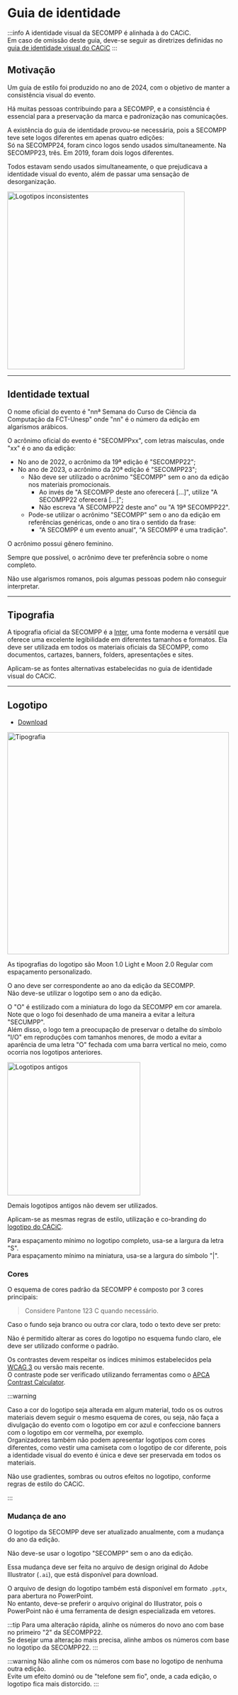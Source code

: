 
# Guia de identidade

:::info
A identidade visual da SECOMPP é alinhada à do CACiC.  
Em caso de omissão deste guia, deve-se seguir as diretrizes definidas no [guia de identidade visual do CACiC](../../CACiC/02-Guias%20de%20estilo/02-Guia%20de%20identidade%20visual.mdx)
:::

## Motivação

Um guia de estilo foi produzido no ano de 2024, com o objetivo de manter a consistência visual do evento.

Há muitas pessoas contribuindo para a SECOMPP, e a consistência é essencial para a preservação da marca e padronização nas comunicações.

A existência do guia de identidade provou-se necessária, pois a SECOMPP teve sete logos diferentes em apenas quatro edições:  
Só na SECOMPP24, foram cinco logos sendo usados simultaneamente. Na SECOMPP23, três. Em 2019, foram dois logos diferentes.

Todos estavam sendo usados simultaneamente, o que prejudicava a identidade visual do evento, além de passar uma sensação de desorganização.

<img
  src="/secompp/guidelines/logotipos-inconsistencia.avif"
  alt="Logotipos inconsistentes"
  width="400"
/>

---

## Identidade textual

O nome oficial do evento é "nnª Semana do Curso de Ciência da Computação da FCT-Unesp" onde "nn" é o número da edição em algarismos arábicos.

O acrônimo oficial do evento é "SECOMPPxx", com letras maísculas, onde "xx" é o ano da edição:

- No ano de 2022, o acrônimo da 19ª edição é "SECOMPP22";
- No ano de 2023, o acrônimo da 20ª edição é "SECOMPP23";
  - Não deve ser utilizado o acrônimo "SECOMPP" sem o ano da edição nos materiais promocionais.
    - Ao invés de "A SECOMPP deste ano oferecerá […]", utilize "A SECOMPP22 oferecerá […]";
    - Não escreva "A SECOMPP22 deste ano" ou "A 19ª SECOMPP22".
  - Pode-se utilizar o acrônimo "SECOMPP" sem o ano da edição em referências genéricas, onde o ano tira o sentido da frase:
    - "A SECOMPP é um evento anual", "A SECOMPP é uma tradição".

O acrônimo possui gênero feminino.

Sempre que possível, o acrônimo deve ter preferência sobre o nome completo.

Não use algarismos romanos, pois algumas pessoas podem não conseguir interpretar.

---

## Tipografia

A tipografia oficial da SECOMPP é a [Inter](https://rsms.me/inter/download/), uma fonte moderna e versátil que oferece uma excelente legibilidade em diferentes tamanhos e formatos. Ela deve ser utilizada em todos os materiais oficiais da SECOMPP, como documentos, cartazes, banners, folders, apresentações e sites.

Aplicam-se as fontes alternativas estabelecidas no guia de identidade visual do CACiC.

---

## Logotipo

- [Download](https://drive.google.com/drive/folders/17aWk7taYYYy5mU6EpyCwSjpBUsxzIX9x)

<img src="/secompp/guidelines/tipografia.webp" alt="Tipografia" width="500" />

As tipografias do logotipo são Moon 1.0 Light e Moon 2.0 Regular com espaçamento personalizado.

O ano deve ser correspondente ao ano da edição da SECOMPP.  
Não deve-se utilizar o logotipo sem o ano da edição.

O "O" é estilizado com a miniatura do logo da SECOMPP em cor amarela.  
Note que o logo foi desenhado de uma maneira a evitar a leitura "SECUMPP".  
Além disso, o logo tem a preocupação de preservar o detalhe do símbolo "I/O" em reproduções com tamanhos menores, de modo a evitar a aparência de uma letra "O" fechada com uma barra vertical no meio, como ocorria nos logotipos anteriores.

<img
  src="/secompp/guidelines/logotipos-antigos.webp"
  alt="Logotipos antigos"
  width="300"
/>

Demais logotipos antigos não devem ser utilizados.

Aplicam-se as mesmas regras de estilo, utilização e co-branding do [logotipo do CACiC](../../CACiC/02-Guias%20de%20estilo/02-Guia%20de%20identidade%20visual.mdx#logotipo).

Para espaçamento mínimo no logotipo completo, usa-se a largura da letra "S".  
Para espaçamento mínimo na miniatura, usa-se a largura do símbolo "|".

### Cores

O esquema de cores padrão da SECOMPP é composto por 3 cores principais:

<DarkBgTable />

> Considere Pantone 123 C quando necessário.

Caso o fundo seja branco ou outra cor clara, todo o texto deve ser preto:

<LightBgTable />

Não é permitido alterar as cores do logotipo no esquema fundo claro, ele deve ser utilizado conforme o padrão.

Os contrastes devem respeitar os índices mínimos estabelecidos pela [WCAG 3](https://www.w3.org/WAI/standards-guidelines/wcag/wcag3-intro/) ou versão mais recente.  
O contraste pode ser verificado utilizando ferramentas como o [APCA Contrast Calculator](https://www.myndex.com/APCA/).

:::warning

Caso a cor do logotipo seja alterada em algum material, todo os os outros materiais devem seguir o mesmo esquema de cores, ou seja, não faça a divulgação do evento com o logotipo em cor azul e confeccione banners com o logotipo em cor vermelha, por exemplo.  
Organizadores também não podem apresentar logotipos com cores diferentes, como vestir uma camiseta com o logotipo de cor diferente, pois a identidade visual do evento é única e deve ser preservada em todos os materiais.

Não use gradientes, sombras ou outros efeitos no logotipo, conforme regras de estilo do CACiC.

:::

### Mudança de ano

O logotipo da SECOMPP deve ser atualizado anualmente, com a mudança do ano da edição.

Não deve-se usar o logotipo "SECOMPP" sem o ano da edição.

Essa mudança deve ser feita no arquivo de design original do Adobe Illustrator (`.ai`), que está disponível para download.

O arquivo de design do logotipo também está disponível em formato `.pptx`, para abertura no PowerPoint.  
No entanto, deve-se preferir o arquivo original do Illustrator, pois o PowerPoint não é uma ferramenta de design especializada em vetores.

:::tip
Para uma alteração rápida, alinhe os números do novo ano com base no primeiro "2" da SECOMPP22.  
Se desejar uma alteração mais precisa, alinhe ambos os números com base no logotipo da SECOMPP22.
:::

:::warning
Não alinhe com os números com base no logotipo de nenhuma outra edição.  
Evite um efeito dominó ou de "telefone sem fio", onde, a cada edição, o logotipo fica mais distorcido.
:::
